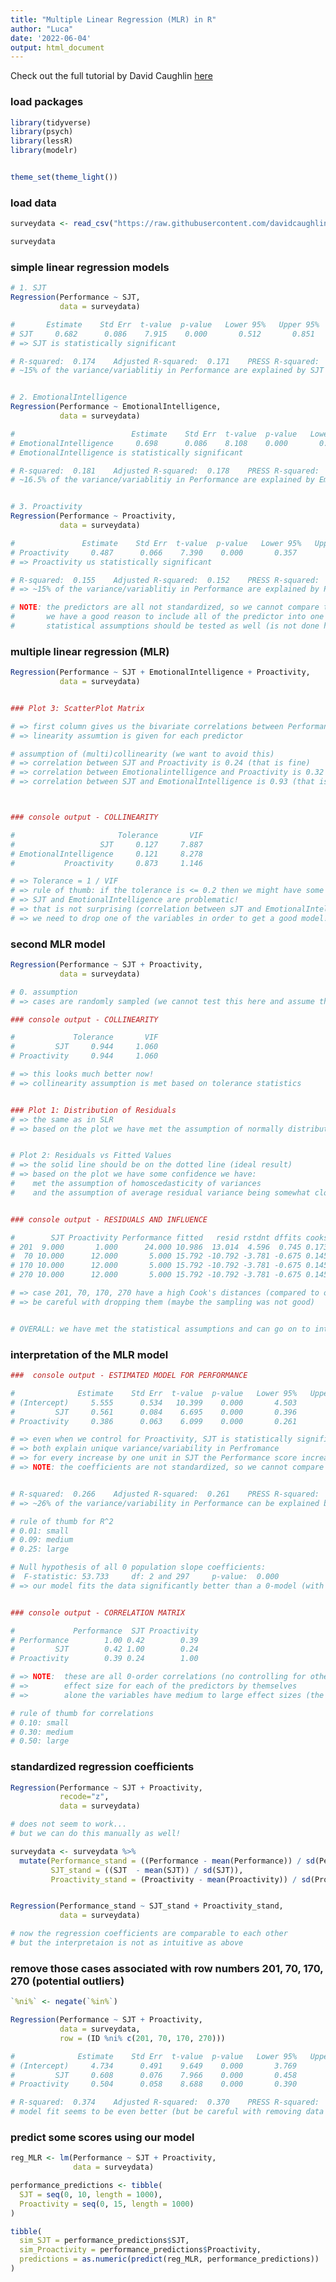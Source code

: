 ```yaml
---
title: "Multiple Linear Regression (MLR) in R"
author: "Luca"
date: '2022-06-04'
output: html_document
---
```


Check out the full tutorial by David Caughlin [here](https://www.youtube.com/watch?v=yoPGwvUzjgQ&list=PLKkRkURCtPjCJOZHskCoyJCPb8wMDs2CW&index=23)


### load packages

```r
library(tidyverse)
library(psych)
library(lessR)
library(modelr)


theme_set(theme_light())
```

### load data

```r
surveydata <- read_csv("https://raw.githubusercontent.com/davidcaughlin/R-Tutorial-Data-Files/master/SelectionExercise.csv")

surveydata
```


### simple linear regression models

```r
# 1. SJT
Regression(Performance ~ SJT,
           data = surveydata)

#       Estimate    Std Err  t-value  p-value   Lower 95%   Upper 95% 
# SJT     0.682      0.086    7.915    0.000       0.512       0.851 
# => SJT is statistically significant

# R-squared:  0.174    Adjusted R-squared:  0.171    PRESS R-squared:  0.157 
# ~15% of the variance/variablitiy in Performance are explained by SJT


# 2. EmotionalIntelligence
Regression(Performance ~ EmotionalIntelligence,
           data = surveydata)

#                          Estimate    Std Err  t-value  p-value   Lower 95%   Upper 95% 
# EmotionalIntelligence     0.698      0.086    8.108    0.000       0.528       0.867 
# EmotionalIntelligence is statistically significant

# R-squared:  0.181    Adjusted R-squared:  0.178    PRESS R-squared:  0.165 
# ~16.5% of the variance/variablitiy in Performance are explained by EmotionalIntelligence


# 3. Proactivity 
Regression(Performance ~ Proactivity,
           data = surveydata)

#               Estimate    Std Err  t-value  p-value   Lower 95%   Upper 95% 
# Proactivity     0.487      0.066    7.390    0.000       0.357       0.616 
# => Proactivity us statistically significant

# R-squared:  0.155    Adjusted R-squared:  0.152    PRESS R-squared:  0.138 
# => ~15% of the variance/variablitiy in Performance are explained by Proactivity

# NOTE: the predictors are all not standardized, so we cannot compare them directly...
#       we have a good reason to include all of the predictor into one model (multiple linear regression)
#       statistical assumptions should be tested as well (is not done here...)
```



### multiple linear regression (MLR)

```r
Regression(Performance ~ SJT + EmotionalIntelligence + Proactivity,
           data = surveydata)


### Plot 3: ScatterPlot Matrix 

# => first column gives us the bivariate correlations between Performance and the predictors (bivariate associations or 0-order associations)
# => linearity assumtion is given for each predictor

# assumption of (multi)collinearity (we want to avoid this)
# => correlation between SJT and Proactivity is 0.24 (that is fine)
# => correlation between Emotionalintelligence and Proactivity is 0.32 (that is fine as well)
# => correlation between SJT and EmotionalIntelligence is 0.93 (that is too high! These are practically the same...)



### console output - COLLINEARITY

#                       Tolerance       VIF 
#                   SJT     0.127     7.887 
# EmotionalIntelligence     0.121     8.278 
#           Proactivity     0.873     1.146 

# => Tolerance = 1 / VIF
# => rule of thumb: if the tolerance is <= 0.2 then we might have some problems with collinearity...
# => SJT and EmotionalIntelligence are problematic!
# => that is not surprising (correlation between sJT and EmotionalIntelligence is 0.93) 
# => we need to drop one of the variables in order to get a good model! We drop EmotianlIntelligence here...

```



### second MLR model

```r
Regression(Performance ~ SJT + Proactivity,
           data = surveydata)

# 0. assumption
# => cases are randomly sampled (we cannot test this here and assume that it is given)

### console output - COLLINEARITY 

#             Tolerance       VIF 
#         SJT     0.944     1.060 
# Proactivity     0.944     1.060 

# => this looks much better now! 
# => collinearity assumption is met based on tolerance statistics


### Plot 1: Distribution of Residuals
# => the same as in SLR
# => based on the plot we have met the assumption of normally distributed residuals


# Plot 2: Residuals vs Fitted Values 
# => the solid line should be on the dotted line (ideal result)
# => based on the plot we have some confidence we have:
#    met the assumption of homoscedasticity of variances 
#    and the assumption of average residual variance being somewhat close to 0.


### console output - RESIDUALS AND INFLUENCE

#        SJT Proactivity Performance fitted   resid rstdnt dffits cooks 
# 201  9.000       1.000      24.000 10.986  13.014  4.596  0.745 0.173 
#  70 10.000      12.000       5.000 15.792 -10.792 -3.781 -0.675 0.145 
# 170 10.000      12.000       5.000 15.792 -10.792 -3.781 -0.675 0.145 
# 270 10.000      12.000       5.000 15.792 -10.792 -3.781 -0.675 0.145

# => case 201, 70, 170, 270 have a high Cook's distances (compared to other scores)... potential outliers
# => be careful with dropping them (maybe the sampling was not good)


# OVERALL: we have met the statistical assumptions and can go on to interpreting the model!
```



### interpretation of the MLR model

```r
###  console output - ESTIMATED MODEL FOR PERFORMANCE 

#              Estimate    Std Err  t-value  p-value   Lower 95%   Upper 95% 
# (Intercept)     5.555      0.534   10.399    0.000       4.503       6.606   => significant
#         SJT     0.561      0.084    6.695    0.000       0.396       0.725   => significant
# Proactivity     0.386      0.063    6.099    0.000       0.261       0.510   => significant

# => even when we control for Proactivity, SJT is statistically significant (and vice versa)
# => both explain unique variance/variability in Perfromance
# => for every increase by one unit in SJT the Performance score increases by 0.561 scores (when controlling for Proactivity)
# => NOTE: the coefficients are not standardized, so we cannot compare them to each other!


# R-squared:  0.266    Adjusted R-squared:  0.261    PRESS R-squared:  0.238 
# => ~26% of the variance/variability in Performance can be explained by SJT and Proactivity (large effect)

# rule of thumb for R^2
# 0.01: small
# 0.09: medium
# 0.25: large

# Null hypothesis of all 0 population slope coefficients:
#  F-statistic: 53.733     df: 2 and 297     p-value:  0.000 
# => our model fits the data significantly better than a 0-model (with 0 predictors)


### console output - CORRELATION MATRIX  

#             Performance  SJT Proactivity 
# Performance        1.00 0.42        0.39 
#         SJT        0.42 1.00        0.24 
# Proactivity        0.39 0.24        1.00 

# => NOTE:  these are all 0-order correlations (no controlling for other variables)
# =>        effect size for each of the predictors by themselves
# =>        alone the variables have medium to large effect sizes (the R^2 above has a large effect size though, because it combines the two!)

# rule of thumb for correlations
# 0.10: small
# 0.30: medium
# 0.50: large
```



### standardized regression coefficients

```r
Regression(Performance ~ SJT + Proactivity,
           recode="z",
           data = surveydata)

# does not seem to work...
# but we can do this manually as well!

surveydata <- surveydata %>% 
  mutate(Performance_stand = ((Performance - mean(Performance)) / sd(Performance)),
         SJT_stand = ((SJT  - mean(SJT)) / sd(SJT)),
         Proactivity_stand = (Proactivity - mean(Proactivity)) / sd(Proactivity))


Regression(Performance_stand ~ SJT_stand + Proactivity_stand,
           data = surveydata)

# now the regression coefficients are comparable to each other
# but the interpretaion is not as intuitive as above
```



### remove those cases associated with row numbers 201, 70, 170, 270 (potential outliers)

```r

`%ni%` <- negate(`%in%`)

Regression(Performance ~ SJT + Proactivity,
           data = surveydata,
           row = (ID %ni% c(201, 70, 170, 270)))

#              Estimate    Std Err  t-value  p-value   Lower 95%   Upper 95% 
# (Intercept)     4.734      0.491    9.649    0.000       3.769       5.700 
#         SJT     0.608      0.076    7.966    0.000       0.458       0.758 
# Proactivity     0.504      0.058    8.688    0.000       0.390       0.619 

# R-squared:  0.374    Adjusted R-squared:  0.370    PRESS R-squared:  0.351 
# model fit seems to be even better (but be careful with removing data points!)
```




### predict some scores using our model

```r
reg_MLR <- lm(Performance ~ SJT + Proactivity,
              data = surveydata)

performance_predictions <- tibble(
  SJT = seq(0, 10, length = 1000),
  Proactivity = seq(0, 15, length = 1000)
) 

tibble(
  sim_SJT = performance_predictions$SJT,
  sim_Proactivity = performance_predictions$Proactivity,
  predictions = as.numeric(predict(reg_MLR, performance_predictions))
)
```





